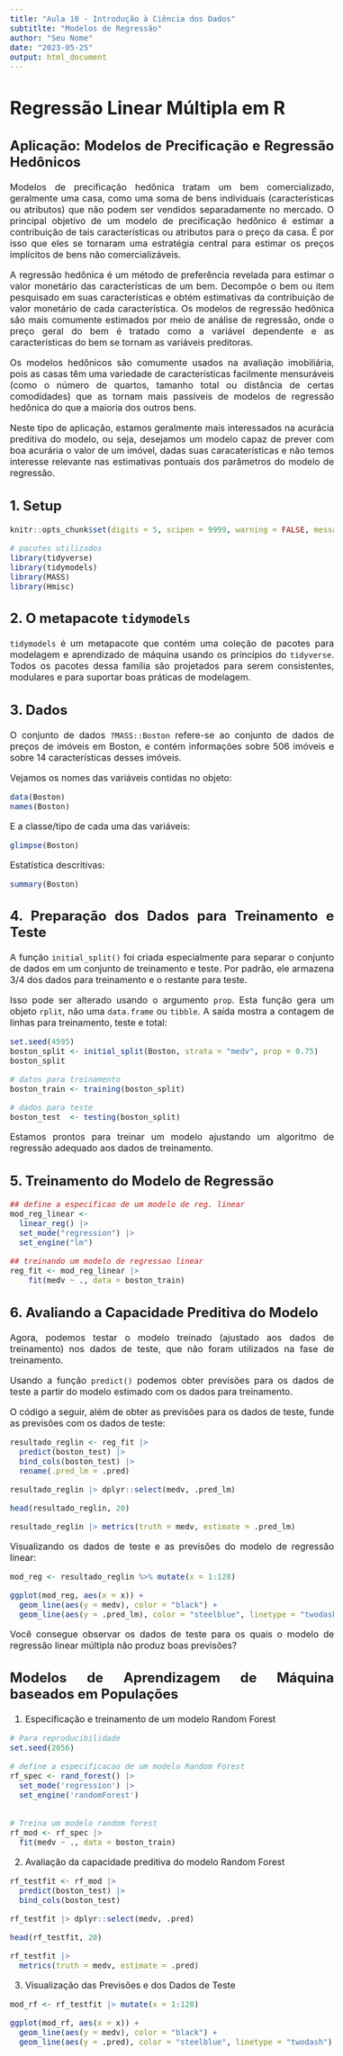 ```yaml
---
title: "Aula 10 - Introdução à Ciência dos Dados"
subtitlte: "Modelos de Regressão"
author: "Seu Nome"
date: "2023-05-25"
output: html_document
---
```


<style type="text/css">
  body{
  font-size: 12pt;
  text-align: justify
      }
</style>


# Regressão Linear Múltipla em R

## Aplicação: Modelos de Precificação e Regressão Hedônicos

Modelos de precificação hedônica tratam um bem comercializado, geralmente uma 
casa, como uma soma de bens individuais (características ou atributos) que não 
podem ser vendidos separadamente no mercado. O principal objetivo de um 
modelo de precificação hedônico é estimar a contribuição de tais 
características ou atributos para o preço da casa. É por isso que eles se 
tornaram uma estratégia central para estimar os preços implícitos de bens não comercializáveis.

A regressão hedônica é um método de preferência revelada para 
estimar o valor monetário das características de um bem. Decompõe o bem ou 
item pesquisado em suas características e obtém estimativas da contribuição 
de valor monetário de cada característica. Os modelos de regressão hedônica são 
mais comumente estimados por meio de análise de regressão, onde o preço geral 
do bem é tratado como a variável dependente e as características do bem se 
tornam as variáveis preditoras. 

Os modelos hedônicos são comumente usados na avaliação imobiliária, pois as 
casas têm uma variedade de características facilmente mensuráveis (como o 
número de quartos, tamanho total ou distância de certas comodidades) que as 
tornam mais passíveis de modelos de regressão hedônica do que a maioria dos 
outros bens.

Neste tipo de aplicação, estamos geralmente mais interessados na acurácia 
preditiva do modelo, ou seja, desejamos um modelo capaz de prever com boa 
acurária o valor de um imóvel, dadas suas caracaterísticas e não 
temos interesse relevante nas estimativas pontuais dos parâmetros do 
modelo de regressão.


## 1. Setup

```r
knitr::opts_chunk$set(digits = 5, scipen = 9999, warning = FALSE, message = FALSE)

# pacotes utilizados
library(tidyverse)
library(tidymodels)
library(MASS)
library(Hmisc)
```


## 2. O metapacote `tidymodels`

`tidymodels` é um metapacote que contém uma coleção de pacotes para modelagem e aprendizado de máquina usando os princípios do `tidyverse`. Todos os pacotes 
dessa família são projetados para serem consistentes, modulares e para suportar boas práticas de modelagem.


## 3. Dados

O conjunto de dados `?MASS::Boston` refere-se ao conjunto de dados de preços de imóveis em Boston, e contém informações sobre 506 imóveis e sobre 14 características desses imóveis.

Vejamos os nomes das variáveis contidas no objeto:

```r
data(Boston)
names(Boston)
```

E a classe/tipo de cada uma das variáveis:

```r
glimpse(Boston)
```

Estatística descritivas:

```r
summary(Boston)
```


## 4. Preparação dos Dados para Treinamento e Teste

A função `initial_split()` foi criada especialmente para separar o conjunto 
de dados em um conjunto de treinamento e teste. Por padrão, ele armazena 3/4 
dos dados para treinamento e o restante para teste. 

Isso pode ser alterado usando o argumento `prop`. Esta função gera um objeto 
`rplit`, não uma `data.frame` ou `tibble`. A saída mostra a contagem de 
linhas para treinamento, teste e total:

```r
set.seed(4595)
boston_split <- initial_split(Boston, strata = "medv", prop = 0.75)
boston_split

# datos para treinamento
boston_train <- training(boston_split)

# dados para teste
boston_test  <- testing(boston_split)
```


Estamos prontos para treinar um modelo ajustando um algoritmo de regressão 
adequado aos dados de treinamento.


## 5. Treinamento do Modelo de Regressão


```r
## define a especificao de um modelo de reg. linear
mod_reg_linear <-
  linear_reg() |> 
  set_mode("regression") |> 
  set_engine("lm")

## treinando um modelo de regressao linear
reg_fit <- mod_reg_linear |>
    fit(medv ~ ., data = boston_train)
```



## 6. Avaliando a Capacidade Preditiva do Modelo

Agora, podemos testar o modelo treinado (ajustado aos dados de treinamento) nos dados de teste, que não foram utilizados na fase de treinamento. 

Usando a função `predict()` podemos obter previsões para os dados de teste a partir do modelo estimado com os dados para treinamento. 

O código a seguir, além de obter as previsões para os dados de teste, 
funde as previsões com os dados de teste:


```r
resultado_reglin <- reg_fit |>
  predict(boston_test) |>
  bind_cols(boston_test) |>
  rename(.pred_lm = .pred)

resultado_reglin |> dplyr::select(medv, .pred_lm)

head(resultado_reglin, 20)
```


```r
resultado_reglin |> metrics(truth = medv, estimate = .pred_lm)
```

Visualizando os dados de teste e as previsões do modelo de regressão linear:

```r
mod_reg <- resultado_reglin %>% mutate(x = 1:128)

ggplot(mod_reg, aes(x = x)) +
  geom_line(aes(y = medv), color = "black") +
  geom_line(aes(y = .pred_lm), color = "steelblue", linetype = "twodash")
```

Você consegue observar os dados de teste para os quais o modelo de regressão 
linear múltipla não produz boas previsões?


## Modelos de Aprendizagem de Máquina baseados em Populações

1. Especificação e treinamento de um modelo Random Forest

```r
# Para reproducibilidade
set.seed(2056)

# define a especificacao de um modelo Random Forest
rf_spec <- rand_forest() |> 
  set_mode('regression') |>
  set_engine('randomForest') 
  

# Treina um modelo random forest 
rf_mod <- rf_spec |> 
  fit(medv ~ ., data = boston_train)
```


2. Avaliação da capacidade preditiva do modelo Random Forest

```r
rf_testfit <- rf_mod |>
  predict(boston_test) |>
  bind_cols(boston_test)

rf_testfit |> dplyr::select(medv, .pred)

head(rf_testfit, 20)
```


```r
rf_testfit |>
  metrics(truth = medv, estimate = .pred)
```


3. Visualização das Previsões e dos Dados de Teste

```r
mod_rf <- rf_testfit |> mutate(x = 1:128)

ggplot(mod_rf, aes(x = x)) +
  geom_line(aes(y = medv), color = "black") +
  geom_line(aes(y = .pred), color = "steelblue", linetype = "twodash")
```


